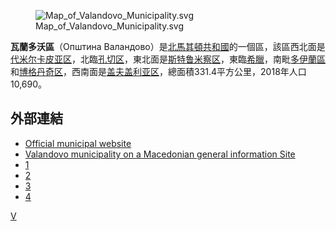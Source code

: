 [[File:Map_of_Valandovo_Municipality.svg|right]]

'''瓦蘭多沃區'''（Општина Валандово）是[[北馬其頓共和國|北馬其頓共和國]]的一個區，該區西北面是[[代米尔卡皮亚区|代米尔卡皮亚区]]，北臨[[孔切区|孔切区]]，東北面是[[斯特鲁米察区|斯特鲁米察区]]，東臨[[希臘|希臘]]，南毗[[多伊蘭區|多伊蘭區]]和[[博格丹奇区|博格丹奇区]]，西南面是[[盖夫盖利亚区|盖夫盖利亚区]]，總面積331.4平方公里，2018年人口10,690。 

==外部連結==
* [http://www.valandovo.gov.mk/ Official municipal website] {{Wayback|url=http://www.valandovo.gov.mk/ |date=20201126184607 }}
* [http://www.makedonija.name/municipalities.php?page=valandovo Valandovo municipality on a Macedonian general information Site] {{Wayback|url=http://www.makedonija.name/municipalities.php?page=valandovo |date=20201023212355 }}
* [http://www.valandovo.com] {{Wayback|url=http://www.valandovo.com/ |date=20190920103551 }}
* [http://www.valandovo.com.mk]{{dead link|date=2018年3月 |bot=InternetArchiveBot |fix-attempted=yes }}
* [http://www.folkfest.com.mk]{{dead link|date=2018年3月 |bot=InternetArchiveBot |fix-attempted=yes }}
* [http://valandovodsu.tripod.com] {{Wayback|url=http://valandovodsu.tripod.com/ |date=20190713010152 }}

{{北馬其頓行政區劃}}

[[Category:北马其顿行政区划|V]]


{{Macedonia-stub}}